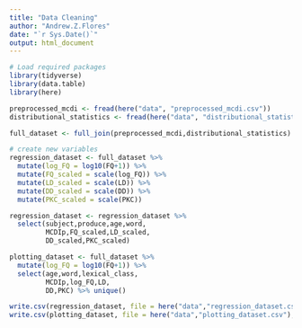 ```yaml
---
title: "Data Cleaning"
author: "Andrew.Z.Flores"
date: "`r Sys.Date()`"
output: html_document
---
```

```r
# Load required packages
library(tidyverse)
library(data.table)
library(here)   
```

```r
preprocessed_mcdi <- fread(here("data", "preprocessed_mcdi.csv"))
distributional_statistics <- fread(here("data", "distributional_statistics.csv"))

```

```r
full_dataset <- full_join(preprocessed_mcdi,distributional_statistics)
```

```r
# create new variables
regression_dataset <- full_dataset %>% 
  mutate(log_FQ = log10(FQ+1)) %>% 
  mutate(FQ_scaled = scale(log_FQ)) %>% 
  mutate(LD_scaled = scale(LD)) %>% 
  mutate(DD_scaled = scale(DD)) %>% 
  mutate(PKC_scaled = scale(PKC))

regression_dataset <- regression_dataset %>% 
  select(subject,produce,age,word,
         MCDIp,FQ_scaled,LD_scaled,
         DD_scaled,PKC_scaled)
```

```r
plotting_dataset <- full_dataset %>% 
  mutate(log_FQ = log10(FQ+1)) %>%
  select(age,word,lexical_class,
         MCDIp,log_FQ,LD,
         DD,PKC) %>% unique()
```

```r
write.csv(regression_dataset, file = here("data","regression_dataset.csv"),row.names = F)
write.csv(plotting_dataset, file = here("data","plotting_dataset.csv"), row.names = F)

```













